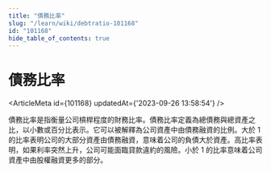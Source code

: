 ```yaml
---
title: "債務比率"
slug: "/learn/wiki/debtratio-101168"
id: "101168"
hide_table_of_contents: true
---
```



# 債務比率

<ArticleMeta id={101168} updatedAt={'2023-09-26 13:58:54'} />
<div className='border-solid border-b border-t-0 my-4 border-[var(--ifm-color-gray-300)]' />

債務比率是指衡量公司槓桿程度的財務比率。債務比率定義為總債務與總資產之比，以小數或百分比表示。它可以被解釋為公司資產中由債務融資的比例。大於 1 的比率表明公司的大部分資產由債務融資，意味着公司的負債大於資產。高比率表明，如果利率突然上升，公司可能面臨貸款違約的風險。小於 1 的比率意味着公司資產中由股權融資更多的部分。
